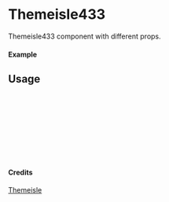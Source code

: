 
<Meta of={Themeisle433} title="Themeisle/Themeisle433" />

# Themeisle433

Themeisle433 component with different props.

#### Example

<Canvas of={Themeisle433.Primary} />

## Usage

```ts
import { Themeisle433 } from "yadl-ui";

const Example = () => {
  return (
      <Themeisle433 />
  );
};

export default Example;
```

#### Credits
[Themeisle](https://themeisle.com/illustrations)
